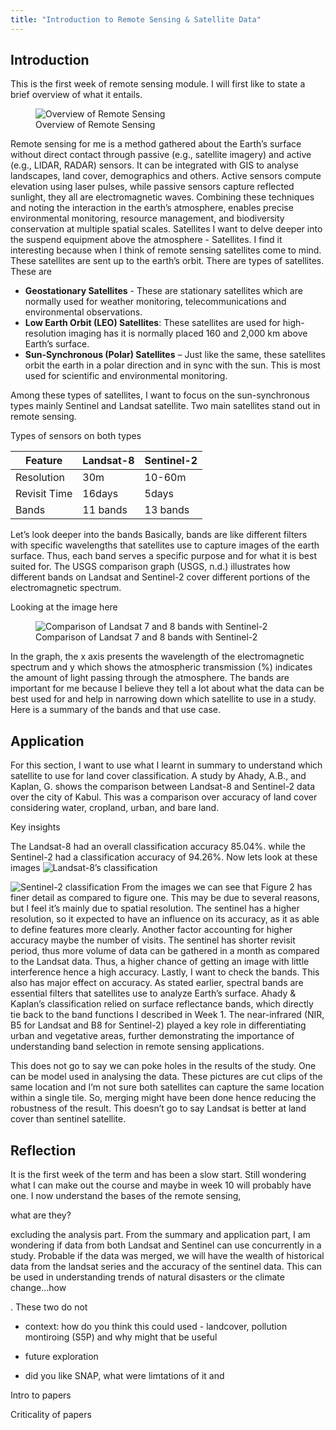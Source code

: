 ```yaml
---
title: "Introduction to Remote Sensing & Satellite Data"
---
```


## Introduction

This is the first week of remote sensing module. I will first like to state a brief overview of what it entails.

![Overview of Remote Sensing](week_1/download2.PNG)

Remote sensing for me is a method gathered about the Earth's surface without direct contact through passive (e.g., satellite imagery) and active (e.g., LIDAR, RADAR) sensors. It can be integrated with GIS to analyse landscapes, land cover, demographics and others. Active sensors compute elevation using laser pulses, while passive sensors capture reflected sunlight, they all are electromagnetic waves. Combining these techniques and noting the interaction in the earth’s atmosphere, enables precise environmental monitoring, resource management, and biodiversity conservation at multiple spatial scales. Satellites I want to delve deeper into the suspend equipment above the atmosphere - Satellites. I find it interesting because when I think of remote sensing satellites come to mind. These satellites are sent up to the earth’s orbit. There are types of satellites. These are

-   **Geostationary Satellites** - These are stationary satellites which are normally used for weather monitoring, telecommunications and environmental observations.
-   **Low Earth Orbit (LEO) Satellites**: These satellites are used for high-resolution imaging has it is normally placed 160 and 2,000 km above Earth’s surface.
-   **Sun-Synchronous (Polar) Satellites** – Just like the same, these satellites orbit the earth in a polar direction and in sync with the sun. This is most used for scientific and environmental monitoring.

Among these types of satellites, I want to focus on the sun-synchronous types mainly Sentinel and Landsat satellite. Two main satellites stand out in remote sensing.

Types of sensors on both types

| Feature      | Landsat-8 | Sentinel-2 |
|--------------|-----------|------------|
| Resolution   | 30m       | 10-60m     |
| Revisit Time | 16days    | 5days      |
| Bands        | 11 bands  | 13 bands   |

Let’s look deeper into the bands Basically, bands are like different filters with specific wavelengths that satellites use to capture images of the earth surface. Thus, each band serves a specific purpose and for what it is best suited for. The USGS comparison graph (USGS, n.d.) illustrates how different bands on Landsat and Sentinel-2 cover different portions of the electromagnetic spectrum.

Looking at the image here

![Comparison of Landsat 7 and 8 bands with Sentinel-2](week_1/Comparison%20of%20Landsat%207%20and%208%20bands%20with%20Sentinel-2.png)

In the graph, the x axis presents the wavelength of the electromagnetic spectrum and y which shows the atmospheric transmission (%) indicates the amount of light passing through the atmosphere. The bands are important for me because I believe they tell a lot about what the data can be best used for and help in narrowing down which satellite to use in a study. Here is a summary of the bands and that use case.

## Application

For this section, I want to use what I learnt in summary to understand which satellite to use for land cover classification. A study by Ahady, A.B., and Kaplan, G. shows the comparison between Landsat-8 and Sentinel-2 data over the city of Kabul. This was a comparison over accuracy of land cover considering water, cropland, urban, and bare land.

Key insights

The Landsat-8 had an overall classification accuracy 85.04%. while the Sentinel-2 had a classification accuracy of 94.26%. Now lets look at these images ![Landsat-8’s classification](week_1/Landsat-8’s%20classification.png)

![Sentinel-2 classification](learning_dairy/week_1/Sentinel-2%20classification.png) From the images we can see that Figure 2 has finer detail as compared to figure one. This may be due to several reasons, but I feel it’s mainly due to spatial resolution. The sentinel has a higher resolution, so it expected to have an influence on its accuracy, as it as able to define features more clearly. Another factor accounting for higher accuracy maybe the number of visits. The sentinel has shorter revisit period, thus more volume of data can be gathered in a month as compared to the Landsat data. Thus, a higher chance of getting an image with little interference hence a high accuracy. Lastly, I want to check the bands. This also has major effect on accuracy. As stated earlier, spectral bands are essential filters that satellites use to analyze Earth's surface. Ahady & Kaplan’s classification relied on surface reflectance bands, which directly tie back to the band functions I described in Week 1. The near-infrared (NIR, B5 for Landsat and B8 for Sentinel-2) played a key role in differentiating urban and vegetative areas, further demonstrating the importance of understanding band selection in remote sensing applications.

This does not go to say we can poke holes in the results of the study. One can be model used in analysing the data. These pictures are cut clips of the same location and I’m not sure both satellites can capture the same location within a single tile. So, merging might have been done hence reducing the robustness of the result. This doesn’t go to say Landsat is better at land cover than sentinel satellite.

## Reflection

It is the first week of the term and has been a slow start. Still wondering what I can make out the course and maybe in week 10 will probably have one. I now understand the bases of the remote sensing,

what are they?

excluding the analysis part. From the summary and application part, I am wondering if data from both Landsat and Sentinel can use concurrently in a study. Probable if the data was merged, we will have the wealth of historical data from the landsat series and the accuracy of the sentinel data. This can be used in understanding trends of natural disasters or the climate change...how

. These two do not

-   context: how do you think this could used - landcover, pollution montiroing (S5P) and why might that be useful

-   future exploration

-   did you like SNAP, what were limtations of it and

Intro to papers

Criticality of papers
